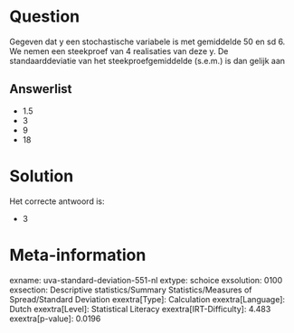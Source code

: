 Question
========

Gegeven dat y een stochastische variabele is met gemiddelde 50 en sd 6.
We nemen een steekproef van 4 realisaties van deze y. De
standaarddeviatie van het steekproefgemiddelde (s.e.m.) is dan gelijk
aan

Answerlist
----------

* 1.5
* 3
* 9
* 18

Solution
========

Het correcte antwoord is: 

* 3

Meta-information
================
exname: uva-standard-deviation-551-nl
extype: schoice
exsolution: 0100
exsection: Descriptive statistics/Summary Statistics/Measures of Spread/Standard Deviation
exextra[Type]: Calculation
exextra[Language]: Dutch
exextra[Level]: Statistical Literacy
exextra[IRT-Difficulty]: 4.483
exextra[p-value]: 0.0196

